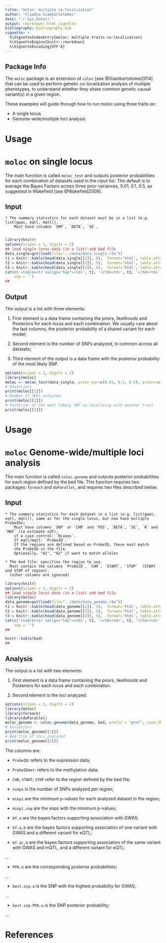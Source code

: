 ```yaml
---
title: "moloc: multiple co-localization"
author: "Claudia Giambartolomei"
date: "`r Sys.Date()`"
output: rmarkdown::html_vignette
bibliography: bibliography.bib
vignette: >
  %\VignetteIndexEntry{moloc: multiple traits co-localization}
  %\VignetteEngine{knitr::rmarkdown}
  %\VignetteEncoding{UTF-8}
---
```


## Package Info

The `moloc` package is an extension of `coloc` [see @Giambartolomei2014] 
that can be used to perform genetic co-localization analysis of multiple phenotypes, to 
understand whether they share common genetic causal variant(s) in a given region.  

These examples will guide through how to run moloc using three traits on:

* A single locus
* Genome-wide/multiple loci analysis

# Usage<a id="orgheadline2"></a>
# `moloc` on single locus 
The main function is called `moloc_test` and outputs posterior probabilities for each 
combination of datasets used in the input list. 
The default is to average the Bayes Factors across three prior variances, 0.01, 0.1, 0.5, as
suggested in Wakefield [see @Wakefield2009].

## Input
    * The summary statistics for each dataset must be in a list (e.g. list(gwas, eqtl, mqtl)).
        Must have columns `SNP`, `BETA`, `SE`.
        
```r
library(knitr)
options(scipen = 1, digits = 2)
## load single locus data (in a list) and bed file
data_single=get(load(file="../data/data_single.rda"))
t1 = knitr::kable(head(data_single[[1]], 5),  format='html', table.attr='cellpadding="1"', output = FALSE)
t2 = knitr::kable(head(data_single[[2]], 5),  format='html', table.attr='cellpadding="1"', output = FALSE)
t3 = knitr::kable(head(data_single[[3]], 5),  format='html', table.attr='cellpadding="1"', output = FALSE)
cat(c('<table><tr valign="top"><td>', t1, '</td><td>', t2, '</td><td>', t3, '</td><tr></table>'),
    sep = '')
## 
```

## Output

The output is a list with three elements:

1. First element is a data frame containing the priors, likelihoods and 
Posteriors for each locus and each combination.
We usually care about the last columns, the posterior probability of a shared variant for each model;

1. Second element is the number of SNPs analyzed, 
    in common across all datasets;
    
1. Third element of the output is a data frame with
    the posterior probability of the most likely SNP.


```r
options(scipen = 1, digits = 2)
library(moloc)
moloc <- moloc_test(data_single, prior_var=c(0.01, 0.1, 0.5), priors=c(1e-04, 1e-06, 1e-07))
# Posteriors
print(moloc[[1]])
# Number of SNPs analyzed
print(moloc[[2]])
# Posterior of the most likely SNP co-localizing with another trait
print(moloc[[3]])
```

# Usage<a id="orgheadline2"></a>
# `moloc` Genome-wide/multiple loci analysis
The main function is called `coloc.genome` and outputs posterior probabilities for each region defined by the bed file.
This function requires two packages: `foreach` and `doParallel`, and requires two files described below. 

## Input
    * The summary statistics for each dataset in a list (e.g. list(gwas, eqtl, mqtl)), same as for the single locus, but now have multiple ProbeIDs;
        Must have columns `SNP` or `CHR` and `POS`, `BETA`, `SE`, `N` and `MAF` (to estimate sdY); 
        if a case control: `Ncases`.
        If eqtl/mqtl: `ProbeID`.
        If the regions are defined based on ProbeID, these must match 
        the ProbeID in the file.
        Optionally, "A1", "A2" if want to match alleles

    * The bed file: specifies the region to use.
      Must contain the columns `ProbeID`, `CHR`, `START`, `STOP`  (START and STOP of region). 
      (other columns are ignored)

```r
library(knitr)
options(scipen = 1, digits = 2)
## load single locus data (in a list) and bed file
library(moloc)
data_genome=get(load(file="../data/data_genome.rda"))
t1 = knitr::kable(head(data_genome[[1]], 5),  format='html', table.attr='cellpadding="1"', output = FALSE)
t2 = knitr::kable(head(data_genome[[2]], 5),  format='html', table.attr='cellpadding="1"', output = FALSE)
t3 = knitr::kable(head(data_genome[[3]], 5),  format='html', table.attr='cellpadding="1"', output = FALSE)
cat(c('<table><tr valign="top"><td>', t1, '</td><td>', t2, '</td><td>', t3, '</td><tr></table>'),
    sep = '')
## 
```

```r
knitr::kable(bed)
## 
```

## Analysis

The output is a list with two elements:

1. First element is a data frame containing the priors, likelihoods and 
Posteriors for each locus and each combination.

1. Second element is the loci analyzed.
    

```r
options(scipen = 1, digits = 2)
library(moloc)
library(foreach)
library(doParallel)
moloc_genome <- coloc.genome(data_genome, bed, prefix = "pref", save.SNP.info=FALSE, cores=20, have_alleles=TRUE, bychrpos=TRUE, prior_var="default", priors=c(1e-04, 1e-06, 1e-07), min_nsnps = 50, takelog = FALSE, write=TRUE, outfolder = "test", forcePVAL = FALSE)
# Posteriors
print(moloc_genome[[1]])
# Bed file of loci analyzed
print(moloc_genome[[2]])
```

The columns are:

* `ProbeID`: refers to the expression data;

* `ProbeIDmet`: refers to the methylation data;

* `CHR`, `START`, `STOP` refer to the region defined by the bed file;

* `nsnps` is the number of SNPs analyzed per region;

* `minpi` are the minimum p-values for each analyzed dataset in the region;

* `minpi.snp` are the snps with the minimum p-values;

* `bf.a` are the bayes factors supporting association with GWAS;

* `bf.a,b` are the bayes factors supporting association 
    of one variant with GWAS and a different variant for eQTL;
    
* `bf.ac,b` are the bayes factors supporting association 
    of the same variant with GWAS and mQTL, and a different variant for eQTL;

...

* `PPA.a` are the corresponding posterior probabilities;

...

* `best.snp.a` is the SNP with the highest probability for GWAS;

...

* `best.snp.PPA.a` is the SNP posterior probability;

...

# References
